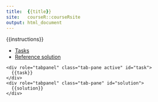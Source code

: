 ```yaml
---
title:  {{title}}
site:   courseR::courseRsite
output: html_document
---
```


{{instructions}}

<div>
      
  <!-- Nav tabs -->
  <ul class="nav nav-tabs" role="tablist">
    <li role="presentation" class="active">
      <a href="#task" aria-controls="task" role="tab" data-toggle="tab">Tasks</a>
    </li>
    <li role="presentation">
      <a href="#solution" aria-controls="solution" role="tab" data-toggle="tab">Reference solution</a>
    </li>
  </ul>
  
  <!-- Tab panes -->
  <div class="tab-content">
    <div role="tabpanel" class="tab-pane active" id="task">
      {{task}}
    </div>
    <div role="tabpanel" class="tab-pane" id="solution">
      {{solution}}
    </div>
  </div>

</div>

